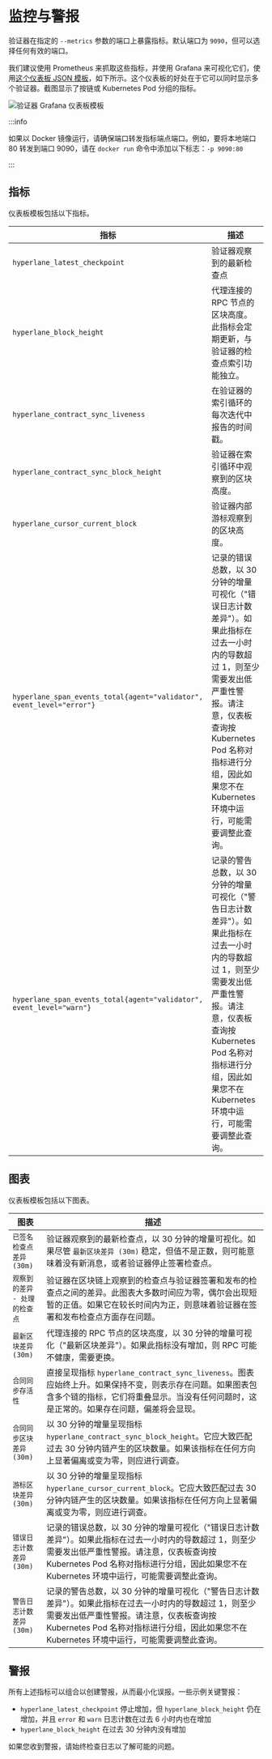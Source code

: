 # 监控与警报

验证器在指定的 `--metrics` 参数的端口上暴露指标。默认端口为 `9090`，但可以选择任何有效的端口。

我们建议使用 Prometheus 来抓取这些指标，并使用 Grafana 来可视化它们，使用[这个仪表板 JSON 模板](https://github.com/hyperlane-xyz/hyperlane-monorepo/blob/84e8c5c218ac5d211c766cf4d5a135aee10e508c/tools/grafana/validator-dashboard-template.json)，如下所示。这个仪表板的好处在于它可以同时显示多个验证器。截图显示了按链或 Kubernetes Pod 分组的指标。

![验证器 Grafana 仪表板模板](/img/dashboard-template-validator.png)

:::info

如果以 Docker 镜像运行，请确保端口转发指标端点端口。例如，要将本地端口 80 转发到端口 9090，请在 `docker run` 命令中添加以下标志：`-p 9090:80`

:::

## 指标

仪表板模板包括以下指标。

| 指标                                                                | 描述                                                                                                                                                                                                                                                                                                                                                               |
|-----------------------------------------------------------------------|---------------------------------------------------------------------------------------------------------------------------------------------------------------------------------------------------------------------------------------------------------------------------------------------------------------------------------------------------------------------------|
| `hyperlane_latest_checkpoint`                                         | 验证器观察到的最新检查点                                                                                                                                                                                                                                                                                                                           |
| `hyperlane_block_height`                                              | 代理连接的 RPC 节点的区块高度。此指标会定期更新，与验证器的检查点索引功能独立。                                                                                                                                                                                                    |
| `hyperlane_contract_sync_liveness`                                    | 在验证器的索引循环的每次迭代中报告的时间戳。                                                                                                                                                                                                                                                                                     |
| `hyperlane_contract_sync_block_height`                                | 验证器在索引循环中观察到的区块高度。                                                                                                                                                                                                                                                                                                          |
| `hyperlane_cursor_current_block`                                      | 验证器内部游标观察到的区块高度。                                                                                                                                                                                                                                                                                                            |
| `hyperlane_span_events_total{agent="validator", event_level="error"}` | 记录的错误总数，以 30 分钟的增量可视化（"错误日志计数差异"）。如果此指标在过去一小时内的导数超过 1，则至少需要发出低严重性警报。请注意，仪表板查询按 Kubernetes Pod 名称对指标进行分组，因此如果您不在 Kubernetes 环境中运行，可能需要调整此查询。     |
| `hyperlane_span_events_total{agent="validator", event_level="warn"}`  | 记录的警告总数，以 30 分钟的增量可视化（"警告日志计数差异"）。如果此指标在过去一小时内的导数超过 1，则至少需要发出低严重性警报。请注意，仪表板查询按 Kubernetes Pod 名称对指标进行分组，因此如果您不在 Kubernetes 环境中运行，可能需要调整此查询。 |

## 图表

仪表板模板包括以下图表。

| 图表                                   | 描述                                                                                                                                                                                                                                                                                                                                                               |
|-----------------------------------------|---------------------------------------------------------------------------------------------------------------------------------------------------------------------------------------------------------------------------------------------------------------------------------------------------------------------------------------------------------------------------|
| `已签名检查点差异 (30m)`                 | 验证器观察到的最新检查点，以 30 分钟的增量可视化。如果尽管 `最新区块差异 (30m)` 稳定，但值不是正数，则可能意味着没有新消息，或者验证器停止签署检查点。                                                                                                            |
| `观察到的差异 - 处理的检查点`           | 验证器在区块链上观察到的检查点与验证器签署和发布的检查点之间的差异。此图表大多数时间应为零，偶尔会出现短暂的正值。如果它在较长时间内为正，则意味着验证器在签署和发布检查点方面存在问题。                |
| `最新区块差异 (30m)`                    | 代理连接的 RPC 节点的区块高度，以 30 分钟的增量可视化（"最新区块差异"）。如果此指标没有增加，则 RPC 可能不健康，需要更换。                                                                                                                                                                          |
| `合同同步存活性`                        | 直接呈现指标 `hyperlane_contract_sync_liveness`。图表应始终上升。如果保持不变，则表示存在问题。如果图表包含多个链的指标，它们将重叠显示。当没有任何问题时，这是正常的。如果存在问题，偏差将会显现。                         |
| `合同同步区块差异 (30m)`                | 以 30 分钟的增量呈现指标 `hyperlane_contract_sync_block_height`。它应大致匹配过去 30 分钟内链产生的区块数量。如果该指标在任何方向上显著偏离或变为零，则应进行调查。                                                                                                |
| `游标区块差异 (30m)`                    | 以 30 分钟的增量呈现指标 `hyperlane_cursor_current_block`。它应大致匹配过去 30 分钟内链产生的区块数量。如果该指标在任何方向上显著偏离或变为零，则应进行调查。                                                                                                      |
| `错误日志计数差异 (30m)`                | 记录的错误总数，以 30 分钟的增量可视化（"错误日志计数差异"）。如果此指标在过去一小时内的导数超过 1，则至少需要发出低严重性警报。请注意，仪表板查询按 Kubernetes Pod 名称对指标进行分组，因此如果您不在 Kubernetes 环境中运行，可能需要调整此查询。     |
| `警告日志计数差异 (30m)`                | 记录的警告总数，以 30 分钟的增量可视化（"警告日志计数差异"）。如果此指标在过去一小时内的导数超过 1，则至少需要发出低严重性警报。请注意，仪表板查询按 Kubernetes Pod 名称对指标进行分组，因此如果您不在 Kubernetes 环境中运行，可能需要调整此查询。 |

## 警报
所有上述指标可以组合以创建警报，从而最小化误报。一些示例关键警报：
- `hyperlane_latest_checkpoint` 停止增加，但 `hyperlane_block_height` 仍在增加，并且 `error` 和 `warn` 日志计数在过去 6 小时内也在增加
- `hyperlane_block_height` 在过去 30 分钟内没有增加

如果您收到警报，请始终检查日志以了解可能的问题。